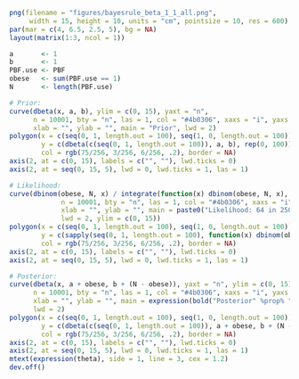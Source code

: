 
```r
png(filename = "figures/bayesrule_beta_1_1_all.png", 
     width = 15, height = 10, units = "cm", pointsize = 10, res = 600)
par(mar = c(4, 6.5, 2.5, 5), bg = NA)
layout(matrix(1:3, ncol = 1))

a       <- 1
b       <- 1
PBF.use <- PBF
obese   <- sum(PBF.use == 1)
N       <- length(PBF.use)

# Prior:
curve(dbeta(x, a, b), ylim = c(0, 15), yaxt = "n", 
      n = 10001, bty = "n", las = 1, col = "#4b0306", xaxs = "i", yaxs = "i", 
      xlab = "", ylab = "", main = "Prior", lwd = 2)
polygon(x = c(seq(0, 1, length.out = 100), seq(1, 0, length.out = 100)), 
        y = c(dbeta(c(seq(0, 1, length.out = 100)), a, b), rep(0, 100)), 
        col = rgb(75/256, 3/256, 6/256, .2), border = NA)
axis(2, at = c(0, 15), labels = c("", ""), lwd.ticks = 0)
axis(2, at = seq(0, 15, 5), lwd = 0, lwd.ticks = 1, las = 1)

# Likelihood:
curve(dbinom(obese, N, x) / integrate(function(x) dbinom(obese, N, x), 0, 1)$value, yaxt = "n", 
             n = 10001, bty = "n", las = 1, col = "#4b0306", xaxs = "i", yaxs = "i", 
             xlab = "", ylab = "", main = paste0("Likelihood: 64 in 250"), 
             lwd = 2, ylim = c(0, 15))
polygon(x = c(seq(0, 1, length.out = 100), seq(1, 0, length.out = 100)), 
        y = c(sapply(seq(0, 1, length.out = 100), function(x) dbinom(obese, N, x) / integrate(function(x) dbinom(obese, N, x), 0, 1)$value), rep(0, 100)),
        col = rgb(75/256, 3/256, 6/256, .2), border = NA)
axis(2, at = c(0, 15), labels = c("", ""), lwd.ticks = 0)
axis(2, at = seq(0, 15, 5), lwd = 0, lwd.ticks = 1, las = 1)

# Posterior:
curve(dbeta(x, a + obese, b + (N - obese)), yaxt = "n", ylim = c(0, 15), 
      n = 10001, bty = "n", las = 1, col = "#4b0306", xaxs = "i", yaxs = "i", 
      xlab = "", ylab = "", main = expression(bold("Posterior" %prop% "Prior x Likelihood")), 
      lwd = 2)
polygon(x = c(seq(0, 1, length.out = 100), seq(1, 0, length.out = 100)), 
        y = c(dbeta(c(seq(0, 1, length.out = 100)), a + obese, b + (N - obese)), rep(0, 100)), 
        col = rgb(75/256, 3/256, 6/256, .2), border = NA)
axis(2, at = c(0, 15), labels = c("", ""), lwd.ticks = 0)
axis(2, at = seq(0, 15, 5), lwd = 0, lwd.ticks = 1, las = 1)
mtext(expression(theta), side = 1, line = 3, cex = 1.2)
dev.off()
```
